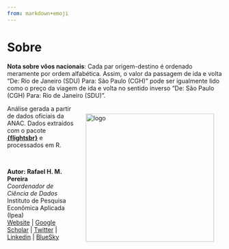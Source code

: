 ```yaml
---
from: markdown+emoji
---
```


# Sobre

**Nota sobre vôos nacionais**: Cada par origem-destino é ordenado meramente por ordem alfabética. Assim, o valor da passagem de ida e volta "De: Rio de Janeiro (SDU)	Para: São Paulo (CGH)" pode ser igualmente lido como o preço da viagem de ida e volta no sentido inverso "De: São Paulo (CGH)	Para: Rio de Janeiro (SDU)".

<img align="right" src="images/logo_flightsbr.png" alt="logo" width="300" style="padding: 20px; display: block; border: none;"> Análise gerada a partir de dados oficiais da ANAC. Dados extraídos com o pacote [**{flightsbr}**](https://ipeagit.github.io/flightsbr/) e processados em R.


<br>

**Autor: Rafael H. M. Pereira** <br> *Coordenador de Ciência de Dados* <br> Instituto de Pesquisa Econômica Aplicada (Ipea) <br> [Website](https://www.urbandemographics.org/about/) | [Google Scholar](https://scholar.google.com.br/citations?user=dbRivsEAAAAJ&hl)
| [Twitter](https://x.com/UrbanDemog) | [Linkedin](https://www.linkedin.com/in/rafael-h-m-pereira/) | [BlueSky](https://bsky.app/profile/urbandemog.bsky.social)